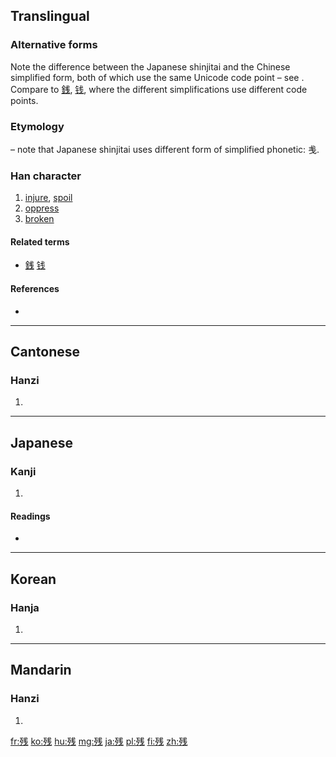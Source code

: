 {{also|殘|浅}}
==Translingual==
{{ja-forms|残|残|[[殘]]}}
===Alternative forms===
Note the difference between the Japanese shinjitai and the Chinese simplified form, both of which use the same Unicode code point – see {{w|Han unification}}. Compare to [[銭]], [[钱]], where the different simplifications use different code points.

===Etymology===
{{Han simp|殘|f=戔|t=戋}} – note that Japanese shinjitai uses different form of simplified phonetic: 㦮.

===Han character===
{{Han char|rn=78|rad=歹|as=06|sn=10|four=|canj=一弓戈十 (MNIJ)}}

# [[injure]], [[spoil]]
# [[oppress]]
# [[broken]]

====Related terms====
* [[銭]] [[钱]]

====References====
* {{Han ref|kx=0580.291|dkj=16459|hdz=21383.080|uh=6B8B|ud=27531}}

----

==Cantonese==

===Hanzi===
{{yue-hanzi|jyut=|y=chaan4, chaan1|tra=殘}}

# {{defn|lang=yue|sort=歹06}}

----

==Japanese==

===Kanji===
{{ja-kanji|grade=4|rs=歹06}}

# {{defn|lang=ja|sort=歹06}}

====Readings====
* {{ja-readings|on=[[ざん]] (zan), [[さん]] (san)|kun=[[のこる]] (nokoru), [[そこなう]] (sokonau), [[のこす]] (nokosu)}}

----

==Korean==

===Hanja===
{{ko-hanja|hangeul=잔|eumhun=|rv=jan|mr=chan|y=can}}

# {{defn|lang=ko|sort=歹06}}

----

==Mandarin==

===Hanzi===
{{cmn-hanzi|tra=殘|pin=[[cán]] ([[can2]])|wg=ts'an<sup>2</sup>}}

# {{defn|lang=cmn|sort=歹06}}

[[fr:残]]
[[ko:残]]
[[hu:残]]
[[mg:残]]
[[ja:残]]
[[pl:残]]
[[fi:残]]
[[zh:残]]